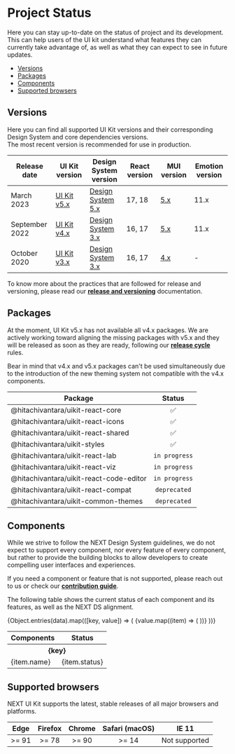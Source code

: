 
<Meta title="Overview/Project Status" />

# Project Status

Here you can stay up-to-date on the status of project and its development. This can help users of the UI kit understand what features they can currently take advantage of, as well as what they can expect to see in future updates.

- [Versions](#versions)
- [Packages](#packages)
- [Components](#components)
- [Supported browsers](#supported-browsers)

## Versions <a id="versions" />

Here you can find all supported UI Kit versions and their corresponding Design System and core dependencies versions.  
The most recent version is recommended for use in production.

| Release date   | UI Kit version                                                       | Design System version                                                                                     | React version | MUI version                | Emotion version |
| -------------- | -------------------------------------------------------------------- | --------------------------------------------------------------------------------------------------------- | ------------- | -------------------------- | --------------- |
| March 2023     | [UI Kit v5.x](https://lumada-design.github.io/uikit/master)          | [Design System 5.x](https://designsystem.hitachivantara.com/)                                             | 17, 18        | [5.x](https://mui.com/)    | 11.x            |
| September 2022 | [UI Kit v4.x](https://lumada-design.github.io/uikit/v4)              | [Design System 3.x](https://hitachivantara.sharepoint.com/sites/DesignSystem/Pattern%20Library/Home.aspx) | 16, 17        | [5.x](https://mui.com/)    | 11.x            |
| October 2020   | [UI Kit v3.x](https://lumada-design.github.io/uikit/v3-old-registry) | [Design System 3.x](https://hitachivantara.sharepoint.com/sites/DesignSystem/Pattern%20Library/Home.aspx) | 16, 17        | [4.x](https://v4.mui.com/) | -               |

To know more about the practices that are followed for release and versioning, please read our [**release and versioning**](/docs/overview-community-releases--page) documentation.

## Packages <a id="packages" />

At the moment, UI Kit v5.x has not available all v4.x packages. We are actively working toward aligning the missing packages with v5.x and they will be released as soon as they are ready, following our [**release cycle**](/docs/overview-community-releases--page) rules.

Bear in mind that v4.x and v5.x packages can't be used simultaneously due to the introduction of the new theming system not compatible with the v4.x components.

| Package                                 |    Status     |
| --------------------------------------- | :-----------: |
| @hitachivantara/uikit-react-core        |      ✅       |
| @hitachivantara/uikit-react-icons       |      ✅       |
| @hitachivantara/uikit-react-shared      |      ✅       |
| @hitachivantara/uikit-styles            |      ✅       |
| @hitachivantara/uikit-react-lab         | `in progress` |
| @hitachivantara/uikit-react-viz         | `in progress` |
| @hitachivantara/uikit-react-code-editor | `in progress` |
| @hitachivantara/uikit-react-compat      | `deprecated`  |
| @hitachivantara/uikit-common-themes     | `deprecated`  |

## Components <a id="components" />

While we strive to follow the NEXT Design System guidelines, we do not expect to support every component, nor every feature of every component, but rather to provide the building blocks to allow developers to create compelling user interfaces and experiences.

If you need a component or feature that is not supported, please reach out to us or check our [**contribution guide**](/docs/overview-community-contributing--page).

The following table shows the current status of each component and its features, as well as the NEXT DS alignment.

<table>
  <thead>
    <tr>
      <th>Components</th>
      <th>Status</th>
    </tr>
  </thead>
  <tbody>
    {Object.entries(data).map(([key, value]) => (
      <React.Fragment key={key}>
        <tr>
          <th colSpan="3">{key}</th>
        </tr>
        {value.map((item) => (
          <tr key={item.name}>
            <td>{item.name}</td>
            <td style={{ textAlign: "center" }}>{item.status}</td>
          </tr>
        ))}
      </React.Fragment>
    ))}
  </tbody>
</table>

## Supported browsers <a id="supported-browsers" />

NEXT UI Kit supports the latest, stable releases of all major browsers and platforms.

| Edge  | Firefox | Chrome | Safari (macOS) |     IE 11     |
| :---: | :-----: | :----: | :------------: | :-----------: |
| >= 91 |  >= 78  | >= 90  |     >= 14      | Not supported |
